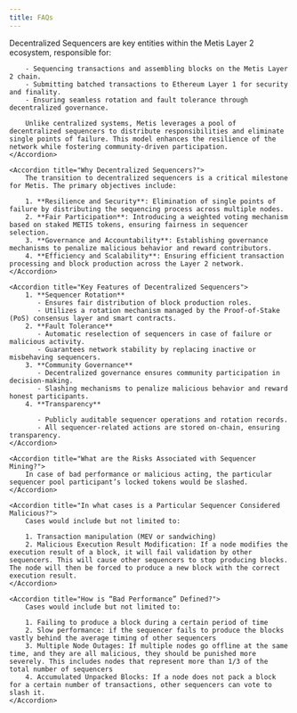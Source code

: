 ```yaml
---
title: FAQs
---
```



<Accordions>
    <Accordion title="What are Decentralized Sequencers?">
        Decentralized Sequencers are key entities within the Metis Layer 2 ecosystem, responsible for:

        - Sequencing transactions and assembling blocks on the Metis Layer 2 chain.
        - Submitting batched transactions to Ethereum Layer 1 for security and finality.
        - Ensuring seamless rotation and fault tolerance through decentralized governance.

        Unlike centralized systems, Metis leverages a pool of decentralized sequencers to distribute responsibilities and eliminate single points of failure. This model enhances the resilience of the network while fostering community-driven participation.
    </Accordion>

    <Accordion title="Why Decentralized Sequencers?">
        The transition to decentralized sequencers is a critical milestone for Metis. The primary objectives include:

        1. **Resilience and Security**: Elimination of single points of failure by distributing the sequencing process across multiple nodes.
        2. **Fair Participation**: Introducing a weighted voting mechanism based on staked METIS tokens, ensuring fairness in sequencer selection.
        3. **Governance and Accountability**: Establishing governance mechanisms to penalize malicious behavior and reward contributors.
        4. **Efficiency and Scalability**: Ensuring efficient transaction processing and block production across the Layer 2 network.
    </Accordion>

    <Accordion title="Key Features of Decentralized Sequencers">
        1. **Sequencer Rotation**
           - Ensures fair distribution of block production roles.
           - Utilizes a rotation mechanism managed by the Proof-of-Stake (PoS) consensus layer and smart contracts.
        2. **Fault Tolerance**
           - Automatic reselection of sequencers in case of failure or malicious activity.
           - Guarantees network stability by replacing inactive or misbehaving sequencers.
        3. **Community Governance**
           - Decentralized governance ensures community participation in decision-making.
           - Slashing mechanisms to penalize malicious behavior and reward honest participants.
        4. **Transparency**

           - Publicly auditable sequencer operations and rotation records.
           - All sequencer-related actions are stored on-chain, ensuring transparency.
    </Accordion>

    <Accordion title="What are the Risks Associated with Sequencer Mining?">
        In case of bad performance or malicious acting, the particular sequencer pool participant’s locked tokens would be slashed.
    </Accordion>

    <Accordion title="In what cases is a Particular Sequencer Considered Malicious?">
        Cases would include but not limited to:

        1. Transaction manipulation (MEV or sandwiching)
        2. Malicious Execution Result Modification: If a node modifies the execution result of a block, it will fail validation by other sequencers. This will cause other sequencers to stop producing blocks. The node will then be forced to produce a new block with the correct execution result.
    </Accordion>

    <Accordion title="How is “Bad Performance” Defined?">
        Cases would include but not limited to:

        1. Failing to produce a block during a certain period of time
        2. Slow performance: if the sequencer fails to produce the blocks vastly behind the average timing of other sequencers
        3. Multiple Node Outages: If multiple nodes go offline at the same time, and they are all malicious, they should be punished more severely. This includes nodes that represent more than 1/3 of the total number of sequencers
        4. Accumulated Unpacked Blocks: If a node does not pack a block for a certain number of transactions, other sequencers can vote to slash it.
    </Accordion>

</Accordions>

